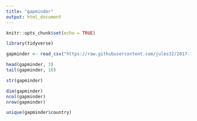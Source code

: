```yaml
---
title: "gapminder"
output: html_document
---
```


```r
knitr::opts_chunk$set(echo = TRUE)
```

```r
library(tidyverse)
```

```r
gapminder <- read_csv("https://raw.githubusercontent.com/jules32/2017-11-30-MBARI/gh-pages/data/gapminder.csv")
```

```r
head(gapminder, 3)
tail(gapminder, 10)
```

```r
str(gapminder)
```

```r
dim(gapminder)
ncol(gapminder)
nrow(gapminder)
```

```r
unique(gapminder$country)
```






